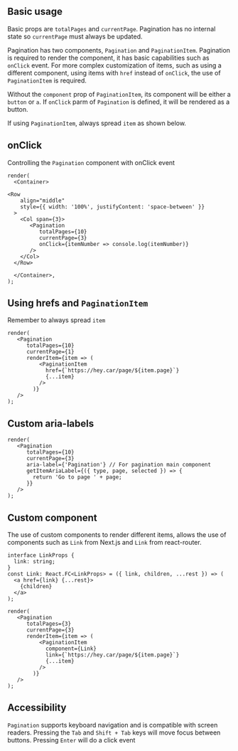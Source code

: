 
## Basic usage

Basic props are `totalPages` and `currentPage`. Pagination has no internal state so `currentPage` must always be updated.

Pagination has two components, `Pagination` and `PaginationItem`. Pagination is required to render the component, it has basic capabilities such as `onClick` event.
For more complex customization of items, such as using a different component, using items with `href` instead of `onClick`, the use of `PaginationItem` is required.

Without the `component` prop of `PaginationItem`, its component will be either a `button` or `a`. If `onClick` parm of `Pagination` is defined, it will be rendered as a button.

If using `PaginationItem`, always spread `item` as shown below.

## onClick
Controlling the `Pagination` component with onClick event
```tsx live
render(
  <Container>

<Row
    align="middle"
    style={{ width: '100%', justifyContent: 'space-between' }}
  >
    <Col span={3}>
       <Pagination
          totalPages={10}
          currentPage={3}
          onClick={itemNumber => console.log(itemNumber)}
       />
    </Col>
  </Row>

  </Container>,
);
```

## Using hrefs and `PaginationItem`

Remember to always spread `item`

```tsx live
render(
   <Pagination
      totalPages={10}
      currentPage={1}
      renderItem={item => (
          <PaginationItem
            href={`https://hey.car/page/${item.page}`}
            {...item}
          />
        )}
   />
);
```

## Custom aria-labels
```tsx live
render(
   <Pagination
      totalPages={10}
      currentPage={3}
      aria-label={'Pagination'} // For pagination main component
      getItemAriaLabel={({ type, page, selected }) => {
        return 'Go to page ' + page;
      }}
   />
);
```

## Custom component
The use of custom components to render different items, allows the use of components such as `Link` from Next.js and `Link` from react-router.
```tsx
interface LinkProps {
  link: string;
}
const Link: React.FC<LinkProps> = ({ link, children, ...rest }) => (
  <a href={link} {...rest}>
    {children}
  </a>
);

render(
   <Pagination
      totalPages={3}
      currentPage={3}
      renderItem={item => (
          <PaginationItem
            component={Link}
            link={`https://hey.car/page/${item.page}`}
            {...item}
          />
        )}
   />
);
```

## Accessibility

`Pagination` supports keyboard navigation and is compatible with screen readers.
Pressing the `Tab` and `Shift + Tab` keys will move focus between buttons.
Pressing `Enter` will do a click event
